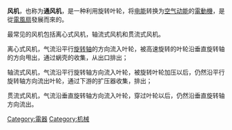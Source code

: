 {{他用
|subject=通風用機械
|other=簡稱同為「風機」的風力發電用機械
|风力发电机
}}
'''风机'''，也称为'''通风机'''，是一种利用旋转叶轮，将[[电能|电能]]转换为[[空气|空气]][[动能|动能]]的[[電動機|電動機]]，是從[[電風扇|電風扇]]發展而來的。

最常见的风机包括离心式风机，轴流式风机和贯流式风机。

离心式风机，气流沿平行[[旋转轴|旋转轴]]的方向流入叶轮，被高速旋转的叶轮沿垂直旋转轴的方向甩出，通过蜗壳的收集，从出口排出；

轴流式风机，气流沿平行旋转轴方向流入叶轮，被旋转叶轮加压以后，仍然沿平行旋转轴方向流出叶轮，通过下游的扩压器收集，排出；

贯流式风机，气流沿垂直旋转轴方向流入叶轮，穿过叶轮以后，仍然沿垂直旋转轴方向流出。


[[Category:電器|Category:電器]]
[[Category:机械|Category:机械]]
{{Machinery-stub}}